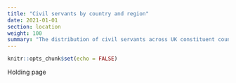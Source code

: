 ```yaml
---
title: "Civil servants by country and region"
date: 2021-01-01
section: location
weight: 100
summary: "The distribution of civil servants across UK constituent countries and regions of England"
---
```


```r
knitr::opts_chunk$set(echo = FALSE)
```

Holding page

